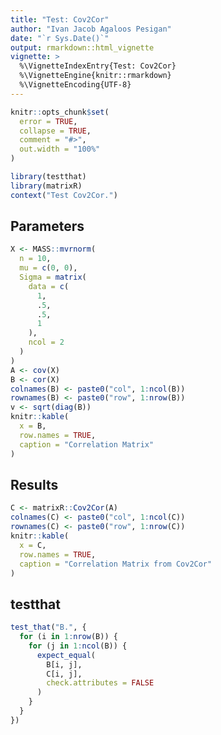 ```yaml
---
title: "Test: Cov2Cor"
author: "Ivan Jacob Agaloos Pesigan"
date: "`r Sys.Date()`"
output: rmarkdown::html_vignette
vignette: >
  %\VignetteIndexEntry{Test: Cov2Cor}
  %\VignetteEngine{knitr::rmarkdown}
  %\VignetteEncoding{UTF-8}
---
```



```r
knitr::opts_chunk$set(
  error = TRUE,
  collapse = TRUE,
  comment = "#>",
  out.width = "100%"
)
```



```r
library(testthat)
library(matrixR)
context("Test Cov2Cor.")
```


## Parameters


```r
X <- MASS::mvrnorm(
  n = 10,
  mu = c(0, 0),
  Sigma = matrix(
    data = c(
      1,
      .5,
      .5,
      1
    ),
    ncol = 2
  )
)
A <- cov(X)
B <- cor(X)
colnames(B) <- paste0("col", 1:ncol(B))
rownames(B) <- paste0("row", 1:nrow(B))
v <- sqrt(diag(B))
knitr::kable(
  x = B,
  row.names = TRUE,
  caption = "Correlation Matrix"
)
```


## Results


```r
C <- matrixR::Cov2Cor(A)
colnames(C) <- paste0("col", 1:ncol(C))
rownames(C) <- paste0("row", 1:nrow(C))
knitr::kable(
  x = C,
  row.names = TRUE,
  caption = "Correlation Matrix from Cov2Cor"
)
```


## testthat


```r
test_that("B.", {
  for (i in 1:nrow(B)) {
    for (j in 1:ncol(B)) {
      expect_equal(
        B[i, j],
        C[i, j],
        check.attributes = FALSE
      )
    }
  }
})
```

